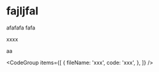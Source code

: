 # fajljfal

afafafa
fafa

xxxx

aa

<CodeGroup
  items={[
    {
      fileName: 'xxx',
      code: 'xxx',
    },
  ]}
/>
